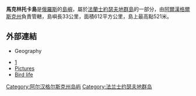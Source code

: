 
{{Infobox islands
| name             = 馬克林托卡島
| local name       = {{lang-ru|Остров Мак-Клинтока}}
| native name      = 
| image name       = 
| image caption    = 
| image size       =
| locator map      = Kara sea ZFJMK.PNG|thumb
| map caption      = 
| locator map size =  
| nickname         = 
| location         = 
| coordinates      = {{coord|80|9|27|N|56|29|8|E}}
| archipelago      = [[法蘭士約瑟夫地群島|法蘭士約瑟夫地群島]]
| total islands    = 
| major islands    = 
| area_km2         = 612
| length_km        = 33
| width_km         = 
| highest mount    = 
| elevation_m      = 521
| population       = 0
| population as of = 
| density_km2      = 
| ethnic groups    = 
| country          = {{RUS}}
| additional info  = 
}}
'''馬克林托卡島'''是[[俄羅斯|俄羅斯]]的[[島嶼|島嶼]]，屬於[[法蘭士約瑟夫地群島|法蘭士約瑟夫地群島]]的一部分，由[[阿爾漢格爾斯克州|阿爾漢格爾斯克州]]負責管轄，島嶼長33公里，面積612平方公里，島上最高點521米。

==外部連結==
* {{Tsl|ru|Список островов архипелага Земля Франца-Иосифа|List of island names in Russian}} Geography
* [http://links.jstor.org/sici?sici=0016-7398(189406)3%3A6%3C492%3AANOTGO%3E2.0.CO%3B2-C]
* [http://www.travel-images.com/franz-josef.html Pictures] {{Wayback|url=http://www.travel-images.com/franz-josef.html |date=20200805140150 }}
* [http://www.blackwell-synergy.com/doi/pdf/10.1111/j.1751-8369.1998.tb00256.x Bird life]{{Dead link|date=2019年10月 |bot=InternetArchiveBot |fix-attempted=yes }}

{{Russia-geo-stub}}
[[Category:阿尔汉格尔斯克州岛屿|Category:阿尔汉格尔斯克州岛屿]]
[[Category:法兰士约瑟夫地群岛|Category:法兰士约瑟夫地群岛]]